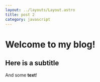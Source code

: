 ```yaml
---
layout: ../layouts/Layout.astro
title: post 2
category: javascript
---
```


# Welcome to my blog!

## Here is a subtitle

<Card 
  href='#'
  title='test'
  body='description'
/>

And some **text**!